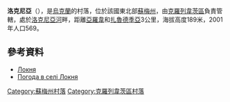 {{coord|51|28|55|N|33|33|12|E|scale:100000_region:UA|display=title}}

'''洛克尼亞'''（{{lang-uk|Локня}}），是[[烏克蘭|烏克蘭]]的村落，位於該國東北部[[蘇梅州|蘇梅州]]，由[[克羅列韋茨區|克羅列韋茨區]]負責管轄，處於[[洛克尼亞河_(克列文河支流)|洛克尼亞河]]畔，距離[[亞羅韋_(克羅列韋茨區)|亞羅韋]]和[[扎魯德季亞_(克羅列韋茨區)|扎魯德季亞]]3公里，海拔高度189米，2001年人口569。

==參考資料==
*[http://w1.c1.rada.gov.ua/pls/z7502/A005?rdat1=02.02.2010&rf7571=29239 Локня]
* [http://weather.in.ua/ua/symskaja/13813 Погода в селі Локня] {{Wayback|url=http://weather.in.ua/ua/symskaja/13813 |date=20111219235303 }}

{{DEFAULTSORT:Локня}}
[[Category:蘇梅州村落|Category:蘇梅州村落]]
[[Category:克羅列韋茨區村落|Category:克羅列韋茨區村落]]


{{Sumy-geo-stub}}